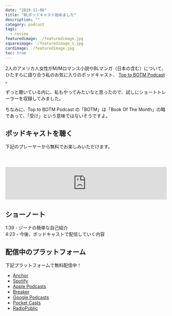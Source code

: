 ```yaml
---
date: "2019-11-06"
title: "BLポッドキャスト始めました"
description: ""
category: podcast
tags:
  - review
featuredimage: ./featuredimage.jpg
squareimage: ./featuredimage_s.jpg
cardimage: ./featuredimage.jpg
toc: true
---
```


2人のアメリカ人女性がM/Mロマンス小説やBLマンガ（日本の含む）について、ひたすらに語り合う私のお気に入りのポッドキャスト、 [Top to BOTM Podcast](https://www.toptobotmpodcast.com/) 。

ずっと聴いている内に、私もやってみたいなと思ったので、試しにショートトレーラーを収録してみました。

ちなみに、Top to BOTM Podcast の「BOTM」は「Book Of The Month」の略であって、「受け」という意味ではないそうですよ。

## ポッドキャストを聴く

下記のプレーヤーから無料でお楽しみいただけます。

<iframe src="https://anchor.fm/muchimemo/embed/episodes/E0---Welcome-to-e8iv1g" height="102px" width="100%" frameborder="0" scrolling="no" style="margin-top:2.5rem"></iframe>

## ショーノート

1:39 - ジーナの簡単な自己紹介  
4:23 - 今後、ポッドキャストで配信していく内容

## 配信中のプラットフォーム

下記プラットフォームで無料配信中！

- [Anchor](https://anchor.fm/muchimemo)
- [Spotify](https://open.spotify.com/show/2iAJyfCEFiAXeOarwxTtZY)
- [Apple Podcasts](https://podcasts.apple.com/us/podcast/%E3%83%A0%E3%83%81%E3%81%A7%E3%83%A1%E3%83%A2/id1486077055?uo=4)
- [Breaker](https://www.breaker.audio/mutidememo)
- [Google Podcasts](https://www.google.com/podcasts?feed=aHR0cHM6Ly9hbmNob3IuZm0vcy9lN2MwMTM4L3BvZGNhc3QvcnNz)
- [Pocket Casts](https://pca.st/x0mjx63p)
- [RadioPublic](https://radiopublic.com/-WlQ9oV)
